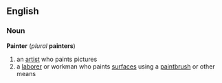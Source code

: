 == English ==
=== Noun ===
'''Painter''' (''plural'' '''painters''')
# an [[artist]] who paints pictures
# a [[laborer]] or workman who paints [[surface]]s using a [[paintbrush]] or other means